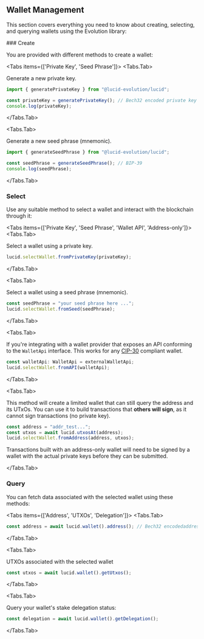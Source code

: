 
## Wallet Management

This section covers everything you need to know about creating, selecting, and querying wallets using the Evolution library:

<Steps>
### Create

You are provided with different methods to create a wallet:

<Tabs items={['Private Key', 'Seed Phrase']}>
  <Tabs.Tab>

Generate a new private key.

```typescript
import { generatePrivateKey } from "@lucid-evolution/lucid";

const privateKey = generatePrivateKey(); // Bech32 encoded private key
console.log(privateKey);
```

</Tabs.Tab>

<Tabs.Tab>

Generate a new seed phrase (mnemonic).

```typescript
import { generateSeedPhrase } from "@lucid-evolution/lucid";

const seedPhrase = generateSeedPhrase(); // BIP-39
console.log(seedPhrase);
```

</Tabs.Tab>

</Tabs>

### Select

Use any suitable method to select a wallet and interact with the blockchain through it:

<Tabs items={['Private Key', 'Seed Phrase', 'Wallet API', 'Address-only']}>
  <Tabs.Tab>

Select a wallet using a private key.

```typescript
lucid.selectWallet.fromPrivateKey(privateKey);
```

</Tabs.Tab>

<Tabs.Tab>

Select a wallet using a seed phrase (mnemonic).

```typescript
const seedPhrase = "your seed phrase here ...";
lucid.selectWallet.fromSeed(seedPhrase);
```

</Tabs.Tab>

<Tabs.Tab>

If you're integrating with a wallet provider that exposes an API conforming to the `WalletApi` interface. This works for any [CIP-30](https://github.com/cardano-foundation/CIPs/tree/master/CIP-0030) compliant wallet.

```typescript
const walletApi: WalletApi = externalWalletApi;
lucid.selectWallet.fromAPI(walletApi);
```

</Tabs.Tab>

<Tabs.Tab>

This method will create a limited wallet that can still query the address and its UTxOs. You can use it to build transactions that **others will sign**, as it cannot sign transactions (no private key).

```typescript
const address = "addr_test...";
const utxos = await lucid.utxosAt(address);
lucid.selectWallet.fromAddress(address, utxos);
```

<Callout type="warning">
  Transactions built with an address-only wallet will need to be signed by a
  wallet with the actual private keys before they can be submitted.
</Callout>


</Tabs.Tab>

</Tabs>


### Query

You can fetch data associated with the selected wallet using these methods:

<Tabs items={['Address', 'UTXOs', 'Delegation']}>
  <Tabs.Tab>

```typescript
const address = await lucid.wallet().address(); // Bech32 encodedaddress
```

</Tabs.Tab>

<Tabs.Tab>

UTXOs associated with the selected wallet

```typescript
const utxos = await lucid.wallet().getUtxos();
```

</Tabs.Tab>

<Tabs.Tab>

Query your wallet's stake delegation status:

```typescript
const delegation = await lucid.wallet().getDelegation();
```

</Tabs.Tab>

</Tabs>

</Steps>
